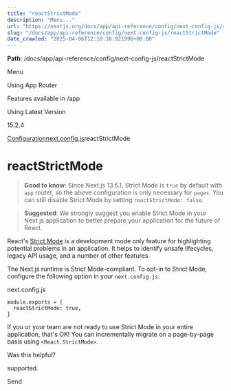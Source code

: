 ---
title: "reactStrictMode"
description: "Menu..."
url: "https://nextjs.org/docs/app/api-reference/config/next-config-js/reactStrictMode"
slug: "/docs/app/api-reference/config/next-config-js/reactStrictMode"
date_crawled: "2025-04-06T12:10:38.921996+00:00"
---

**Path**: /docs/app/api-reference/config/next-config-js/reactStrictMode

Menu

Using App Router

Features available in /app

Using Latest Version

15.2.4

[Configuration](/docs/app/api-reference/config)[next.config.js](/docs/app/api-reference/config/next-config-js)reactStrictMode

# reactStrictMode

> **Good to know**: Since Next.js 13.5.1, Strict Mode is `true` by default with `app` router, so the above configuration is only necessary for `pages`. You can still disable Strict Mode by setting `reactStrictMode: false`.

> **Suggested**: We strongly suggest you enable Strict Mode in your Next.js application to better prepare your application for the future of React.

React's [Strict Mode](https://react.dev/reference/react/StrictMode) is a development mode only feature for highlighting potential problems in an application. It helps to identify unsafe lifecycles, legacy API usage, and a number of other features.

The Next.js runtime is Strict Mode-compliant. To opt-in to Strict Mode, configure the following option in your `next.config.js`:

next.config.js

```
module.exports = {
  reactStrictMode: true,
}
```

If you or your team are not ready to use Strict Mode in your entire application, that's OK! You can incrementally migrate on a page-by-page basis using `<React.StrictMode>`.

Was this helpful?

supported.

Send